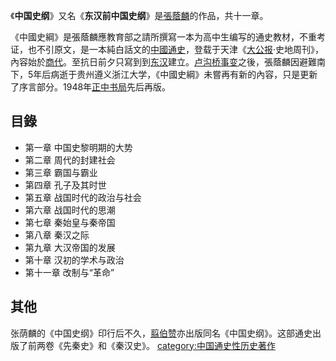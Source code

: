 《'''中国史纲'''》又名《'''东汉前中国史纲'''》是[[張蔭麟|張蔭麟]]的作品，共十一章。

《中國史綱》是張蔭麟應教育部之請所撰寫一本为高中生编写的通史教材，不重考证，也不引原文，是一本純白話文的[[中國通史|中國通史]]，登载于天津《[[大公报|大公报]]·史地周刊》，內容始於[[商代|商代]]。至抗日前夕只寫到到[[东汉|东汉]]建立。[[卢沟桥事变|卢沟桥事变]]之後，張蔭麟因避難南下，5年后病逝于贵州遵义浙江大学，《中國史綱》未嘗再有新的內容，只是更新了序言部分。1948年[[正中书局|正中书局]]先后再版。
==目錄==
*第一章 中国史黎明期的大势
*第二章 周代的封建社会
*第三章 霸国与霸业
*第四章 孔子及其时世
*第五章 战国时代的政治与社会
*第六章 战国时代的思潮
*第七章 秦始皇与秦帝国
*第八章 秦汉之际
*第九章 大汉帝国的发展
*第十章 汉初的学术与政治
*第十一章 改制与“革命”
==其他==
张荫麟的《中国史纲》印行后不久，[[翦伯赞|翦伯赞]]亦出版同名《中国史纲》。这部通史出版了前两卷《先秦史》和《秦汉史》。
[[category:中国通史性历史著作|category:中国通史性历史著作]]